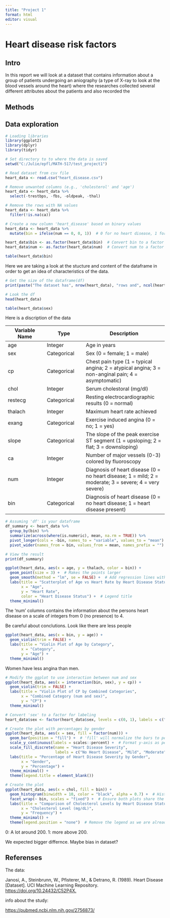 ```yaml
---
title: "Project 1"
format: html
editor: visual
---
```


# Heart disease risk factors

## Intro

In this report we will look at a dataset that contains information about a group of patients undergoing an aniography (a type of X-ray to look at the blood vessels around the heart) where the researches collected several different attributes about the patients and also recorded the

## Methods

## Data exploration

```r
# Loading libraries
library(ggplot2)
library(dplyr)
library(tidyr)
```

```r
# Set directory to to where the data is saved
setwd("C:/Julie/epfl/MATH-517/test_project1")

# Read dataset from csv file
heart_data <- read.csv("heart_disease.csv")

# Remove unwanted columns (e.g., 'cholesterol' and 'age')
heart_data <- heart_data %>%
  select(-trestbps, -fbs, -oldpeak, -thal) 

# Remove the rows with NA values
heart_data <- heart_data %>%
  filter(!is.na(ca))

# Create a new column 'heart_disease' based on binary values
heart_data <- heart_data %>%
  mutate(bin = ifelse(num == 0, 0, 1))  # 0 for no heart disease, 1 for heart disease

heart_data$bin <- as.factor(heart_data$bin)  # Convert bin to a factor
heart_data$num <- as.factor(heart_data$num)  # Convert num to a factor

table(heart_data$bin)


```

Here we are taking a look at the stucture and content of the dataframe in order to get an idea of characteristics of the data.

```r
# Get the size of the dataframe(df)
print(paste("The dataset has", nrow(heart_data), "rows and", ncol(heart_data), "columns."))
```

```r
# Look the df
head(heart_data)
```

```r
table(heart_data$sex)
```

Here is a discription of the data

| Variable Name | Type        | Description                                                                                            |
|------------------|------------------|-------------------------------------|
| age           | Integer     | Age in years                                                                                           |
| sex           | Categorical | Sex (0 = female; 1 = male)                                                                             |
| cp            | Categorical | Chest pain type (1 = typical angina; 2 = atypical angina; 3 = non-anginal pain; 4 = asymptomatic)      |
| chol          | Integer     | Serum cholestoral (mg/dl)                                                                              |
| restecg       | Categorical | Resting electrocardiographic results (0 = normal)                                                      |
| thalach       | Integer     | Maximum heart rate achieved                                                                            |
| exang         | Categorical | Exercise induced angina (0 = no; 1 = yes)                                                              |
| slope         | Categorical | The slope of the peak exercise ST segment (1 = upsloping; 2 = flat; 3 = downsloping)                   |
| ca            | Integer     | Number of major vessels (0-3) colored by fluoroscopy                                                   |
| num           | Integer     | Diagnosis of heart disease (0 = no heart disease; 1 = mild; 2 = moderate; 3 = severe; 4 = very severe) |
| bin           | Categorical | Diagnosis of heart disease (0 = no heart disease; 1 = heart disease present)                           |

```r
# Assuming 'df' is your dataframe
df_summary <- heart_data %>%
  group_by(bin) %>%
  summarize(across(where(is.numeric), mean, na.rm = TRUE)) %>%
  pivot_longer(cols = -bin, names_to = "variable", values_to = "mean") %>%
  pivot_wider(names_from = bin, values_from = mean, names_prefix = "")

# View the result
print(df_summary)
```

```r
ggplot(heart_data, aes(x = age, y = thalach, color = bin)) +
  geom_point(size = 3) +  # Makes the points larger
  geom_smooth(method = "lm", se = FALSE) +  # Add regression lines without confidence intervals
  labs(title = "Scatterplot of Age vs Heart Rate by Heart Disease Status",
       x = "Age",
       y = "Heart Rate",
       color = "Heart Disease Status") +  # Legend title
  theme_minimal()

```

The 'num' columns contains the information about the persons heart disease on a scale of integers from 0 (no presence) to 4.

Be careful about conclutions. Look like there are less people

```r
ggplot(heart_data, aes(x = bin, y = age)) +
  geom_violin(trim = FALSE) +
  labs(title = "Violin Plot of Age by Category",
       x = "Category",
       y = "Age") +
  theme_minimal()
```

Women have less angina than men.

```r
# Modify the ggplot to use interaction between num and sex
ggplot(heart_data, aes(x = interaction(bin, sex), y = cp)) +
  geom_violin(trim = FALSE) +
  labs(title = "Violin Plot of CP by Combined Categories",
       x = "Combined Category (num and sex)",
       y = "CP") +
  theme_minimal()
```

```r
# Convert 'sex' to a factor for labeling
heart_data$sex <- factor(heart_data$sex, levels = c(0, 1), labels = c("Female", "Male"))

# Create the plot with percentages by gender
ggplot(heart_data, aes(x = sex, fill = factor(num))) +
  geom_bar(position = "fill") +  # 'fill' will normalize the bars to percentages
  scale_y_continuous(labels = scales::percent) +  # Format y-axis as percentages
  scale_fill_discrete(name = "Heart Disease Severity", 
                      labels = c("No Heart Disease", "Mild", "Moderate", "Severe", "Very Severe")) +
  labs(title = "Percentage of Heart Disease Severity by Gender", 
       x = "Gender", 
       y = "Percentage") +
  theme_minimal() +
  theme(legend.title = element_blank())

```

```r
# Create the plot
ggplot(heart_data, aes(x = chol, fill = bin)) +
  geom_histogram(binwidth = 10, color = "black", alpha = 0.7) +  # Histogram with specified bin width
  facet_wrap(~ bin, scales = "fixed") +  # Ensure both plots share the same y-axis scale
  labs(title = "Comparison of Cholesterol Levels by Heart Disease Status",
       x = "Cholesterol Level (mg/dL)",
       y = "Frequency") +
  theme_minimal() +
  theme(legend.position = "none")  # Remove the legend as we are already faceting

```

0: A lot around 200. 1: more above 200.

We expected bigger differnce. Maybe bias in dataset?

## Referenses

The data:

Janosi, A., Steinbrunn, W., Pfisterer, M., & Detrano, R. (1989). Heart Disease \[Dataset\]. UCI Machine Learning Repository. <https://doi.org/10.24432/C52P4X.>

info about the study:

<https://pubmed.ncbi.nlm.nih.gov/2756873/>
